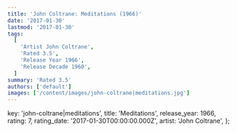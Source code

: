 ```yaml
---
title: 'John Coltrane: Meditations (1966)'
date: '2017-01-30'
lastmod: '2017-01-30'
tags:
  [
    'Artist John Coltrane',
    'Rated 3.5',
    'Release Year 1966',
    'Release Decade 1960',
  ]
summary: 'Rated 3.5'
authors: ['default']
images: ['/content/images/john-coltrane|meditations.jpg']
---
```


  key: 'john-coltrane|meditations',
  title: 'Meditations',
  release_year: 1966,
  rating: 7,
  rating_date: '2017-01-30T00:00:00.000Z',
  artist: 'John Coltrane',
};

<MusicRating data={data} />
